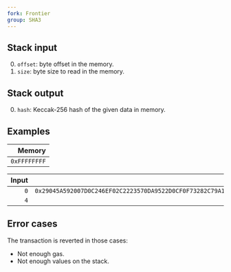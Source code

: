 ```yaml
---
fork: Frontier
group: SHA3
---
```


## Stack input

0. `offset`: byte offset in the memory.
1. `size`: byte size to read in the memory.

## Stack output

0. `hash`: Keccak-256 hash of the given data in memory.

## Examples

| Memory |
|-------:|
| `0xFFFFFFFF`|

| Input | Output |
|------:|-------:|
| `0` | `0x29045A592007D0C246EF02C2223570DA9522D0CF0F73282C79A1BC8F0BB2C238` |
| `4` | |

## Error cases

The transaction is reverted in those cases:
- Not enough gas.
- Not enough values on the stack.
